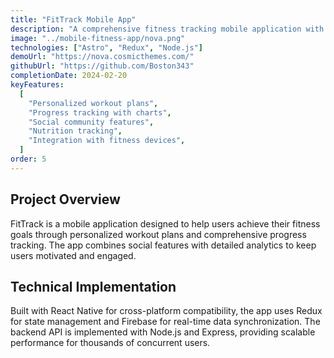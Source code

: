 ```yaml
---
title: "FitTrack Mobile App"
description: "A comprehensive fitness tracking mobile application with workout planning, progress monitoring, and social features."
image: "../mobile-fitness-app/nova.png"
technologies: ["Astro", "Redux", "Node.js"]
demoUrl: "https://nova.cosmicthemes.com/"
githubUrl: "https://github.com/Boston343"
completionDate: 2024-02-20
keyFeatures:
  [
    "Personalized workout plans",
    "Progress tracking with charts",
    "Social community features",
    "Nutrition tracking",
    "Integration with fitness devices",
  ]
order: 5
---
```


## Project Overview

FitTrack is a mobile application designed to help users achieve their fitness goals through personalized workout plans and comprehensive progress tracking. The app combines social features with detailed analytics to keep users motivated and engaged.

## Technical Implementation

Built with React Native for cross-platform compatibility, the app uses Redux for state management and Firebase for real-time data synchronization. The backend API is implemented with Node.js and Express, providing scalable performance for thousands of concurrent users.